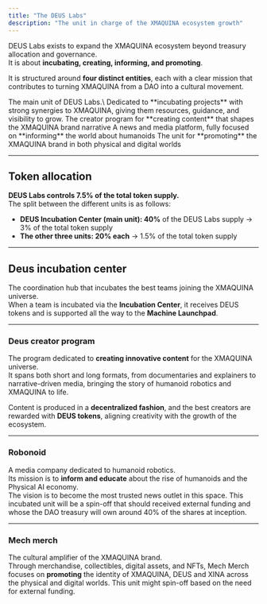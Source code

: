 ```yaml
---
title: "The DEUS Labs"
description: "The unit in charge of the XMAQUINA ecosystem growth"
---
```


DEUS Labs exists to expand the XMAQUINA ecosystem beyond treasury allocation and governance.\
It is about **incubating, creating, informing, and promoting**.

It is structured around **four distinct entities**, each with a clear mission that contributes to turning XMAQUINA from a DAO into a cultural movement.

<Card title="DEUS Incubation Center" icon="industry" href="/deus-labs/overview" cta="Learn more">
  The main unit of DEUS Labs.\
  Dedicated to **incubating projects** with strong synergies to XMAQUINA, giving them resources, guidance, and visibility to grow.
</Card>

<Columns cols={3}>
  <Card title="DEUS Creator Program" icon="video" href="/deus-labs/video" cta="Participate">
    The creator program for **creating content** that shapes the XMAQUINA brand narrative
  </Card>
  <Card title="Robonoid" icon="newspaper" href="/deus-labs/robonoid" cta="Learn more">
    A news and media platform, fully focused on **informing** the world about humanoids 
  </Card>
  <Card title="Mech Merch" icon="bag-shopping" href="/deus-labs/merch" cta="Discover">
    The unit for **promoting** the XMAQUINA brand in both physical and digital worlds 
  </Card>
</Columns>

---

## Token allocation

**DEUS Labs controls 7.5% of the total token supply.**\
The split between the different units is as follows:

- **DEUS Incubation Center (main unit): 40%** of the DEUS Labs supply → 3% of the total token supply
- **The other three units: 20% each** → 1.5% of the total token supply

---

## Deus incubation center

The coordination hub that incubates the best teams joining the XMAQUINA universe.\
When a team is incubated via the **Incubation Center**, it receives DEUS tokens and is supported all the way to the **Machine Launchpad**.

---

### Deus creator program

The program dedicated to **creating innovative content** for the XMAQUINA universe.\
It spans both short and long formats, from documentaries and explainers to narrative-driven media,  bringing the story of humanoid robotics and XMAQUINA to life.

Content is produced in a **decentralized fashion**, and the best creators are rewarded with **DEUS tokens**, aligning creativity with the growth of the ecosystem.

---

### Robonoid

A media company dedicated to humanoid robotics. \
Its mission is to **inform and educate** about the rise of humanoids and the Physical AI economy.\
The vision is to become the most trusted news outlet in this space. This incubated unit will be a spin-off that should received external funding and whose the DAO treasury will own around 40% of the shares at inception. 

---

### Mech merch

The cultural amplifier of the XMAQUINA brand.\
Through merchandise, collectibles, digital assets, and NFTs, Mech Merch focuses on **promoting** the identity of XMAQUINA, DEUS and XINA across the physical and digital worlds. This unit might spin-off based on the need for external funding. 